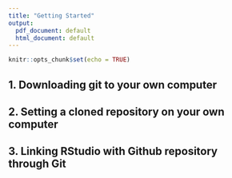 ```yaml
---
title: "Getting Started"
output:
  pdf_document: default
  html_document: default
---
```


```r
knitr::opts_chunk$set(echo = TRUE)
```

## 1. Downloading git to your own computer

## 2. Setting a cloned repository on your own computer

## 3. Linking RStudio with Github repository through Git